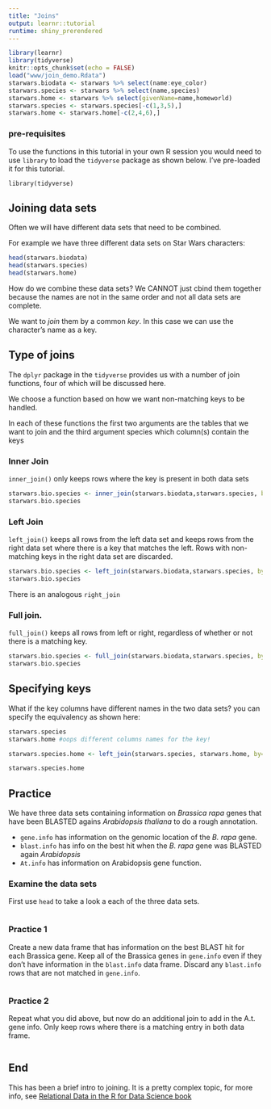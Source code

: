 ```yaml
---
title: "Joins"
output: learnr::tutorial
runtime: shiny_prerendered
---
```


```r
library(learnr)
library(tidyverse)
knitr::opts_chunk$set(echo = FALSE)
load("www/join_demo.Rdata")
starwars.biodata <- starwars %>% select(name:eye_color)
starwars.species <- starwars %>% select(name,species)
starwars.home <- starwars %>% select(givenName=name,homeworld)
starwars.species <- starwars.species[-c(1,3,5),]
starwars.home <- starwars.home[-c(2,4,6),]
```

### pre-requisites
To use the functions in this tutorial in your own R session you would need to use `library` to load the `tidyverse` package as shown below.  I've pre-loaded it for this tutorial.
```
library(tidyverse)
```

## Joining data sets

Often we will have different data sets that need to be combined.

For example we have three different data sets on Star Wars characters:

```r
head(starwars.biodata)
head(starwars.species)
head(starwars.home)
```

How do we combine these data sets?  We CANNOT just cbind them together because the names are not in the same order and not all data sets are complete.

We want to _join_ them by a common _key_.  In this case we can use the character's name as a key.

## Type of joins

The `dplyr` package in the `tidyverse` provides us with a number of join functions, four of which will be discussed here.

We choose a function based on how we want non-matching keys to be handled.

In each of these functions the first two arguments are the tables that we want to join and the third argument species which column(s) contain the keys

### Inner Join

`inner_join()` only keeps rows where the key is present in both data sets

```r
starwars.bio.species <- inner_join(starwars.biodata,starwars.species, by = "name")
starwars.bio.species
```

### Left Join

`left_join()` keeps all rows from the left data set and keeps rows from the right data set where there is a key that matches the left.  Rows with non-matching keys in the right data set are discarded.

```r
starwars.bio.species <- left_join(starwars.biodata,starwars.species, by = "name")
starwars.bio.species
```

There is an analogous `right_join`

### Full join.

`full_join()` keeps all rows from left or right, regardless of whether or not there is a matching key.

```r
starwars.bio.species <- full_join(starwars.biodata,starwars.species, by = "name")
starwars.bio.species
```

## Specifying keys

What if the key columns have different names in the two data sets? you can specify the equivalency as shown here:

```r
starwars.species
starwars.home #oops different columns names for the key!

starwars.species.home <- left_join(starwars.species, starwars.home, by=c("name"="givenName"))

starwars.species.home
```

## Practice

We have three data sets containing information on _Brassica rapa_ genes that have been BLASTED agains _Arabidopsis thaliana_ to do a rough annotation.

* `gene.info` has information on the genomic location of the _B. rapa_ gene.
* `blast.info` has info on the best hit when the _B. rapa_ gene was BLASTED again _Arabidopsis_
* `At.info` has information on Arabidopsis gene function.

### Examine the data sets

First use `head` to take a look a each of the three data sets.
```r

```


### Practice 1

Create a new data frame that has information on the best BLAST hit for each Brassica gene.  Keep all of the Brassica genes in `gene.info` even if they don't have information in the `blast.info` data frame.  Discard any `blast.info` rows that are not matched in `gene.info`.

```r

```


### Practice 2

Repeat what you did above, but now do an additional join to add in the A.t. gene info.  Only keep rows where there is a matching entry in both data frame.

```r

```

## End

This has been a brief intro to joining.  It is a pretty complex topic, for more info, see [Relational Data in the R for Data Science book](http://r4ds.had.co.nz/relational-data.html)
